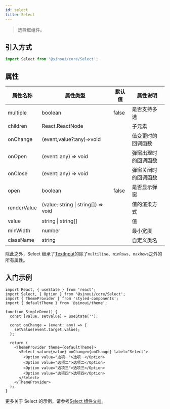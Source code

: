 ```yaml
---
id: select
title: Select
---
```


> 选择框组件。

## 引入方式

```ts
import Select from '@sinoui/core/Select';
```

## 属性

| 属性名称    | 属性类型                            | 默认值 | 属性说明             |
| ----------- | ----------------------------------- | ------ | -------------------- |
| multiple    | boolean                             | false  | 是否支持多选         |
| children    | React.ReactNode                     |        | 子元素               |
| onChange    | (event,value?:any)=>void            |        | 值变更时的回调函数   |
| onOpen      | (event: any) => void                |        | 弹窗出现时的回调函数 |
| onClose     | (event: any) => void                |        | 弹窗关闭时的回调函数 |
| open        | boolean                             | false  | 是否显示弹窗         |
| renderValue | (value: string \| string[]) => void |        | 值的渲染方式         |
| value       | string \| string[]                  |        | 值                   |
| minWidth    | number                              |        | 最小宽度             |
| className   | string                              |        | 自定义类名           |

除此之外，Select 继承了[TextInput](./text-input)的除了`multiline`、`minRows`、`maxRows`之外的所有属性。

## 入门示例

```tsx
import React, { useState } from 'react';
import Select, { Option } from '@sinoui/core/Select';
import { ThemeProvider } from 'styled-components';
import { defaultTheme } from '@sinoui/theme';

function SimpleDemo() {
  const [value, setValue] = useState('');

  const onChange = (event: any) => {
    setValue(event.target.value);
  };

  return (
    <ThemeProvider theme={defaultTheme}>
      <Select value={value} onChange={onChange} label="Select">
        <Option value="选项一">选项一</Option>
        <Option value="选项二">选项二</Option>
        <Option value="选项三">选项三</Option>
        <Option value="选项四">选项四</Option>
      </Select>
    </ThemeProvider>
  );
}
```

更多关于 Select 的示例，请参考[Select 组件文档](../components/select)。
